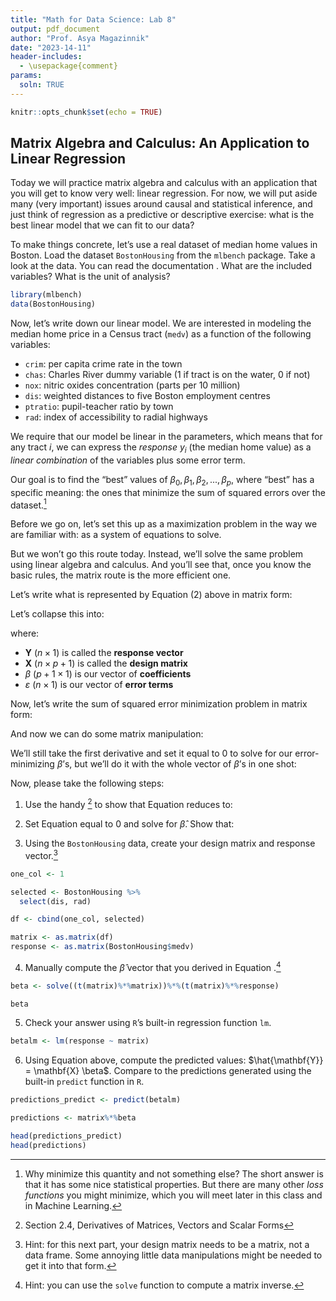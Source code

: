 ```yaml
---
title: "Math for Data Science: Lab 8"
output: pdf_document
author: "Prof. Asya Magazinnik"
date: "2023-14-11"
header-includes:
  - \usepackage{comment}
params:
  soln: TRUE
---
```


```r
knitr::opts_chunk$set(echo = TRUE)
```

## Matrix Algebra and Calculus: An Application to Linear Regression

Today we will practice matrix algebra and calculus with an application that you will get to know very well: linear regression. For now, we will put aside many (very important) issues around causal and statistical inference, and just think of regression as a predictive or descriptive exercise: what is the best linear model that we can fit to our data?

To make things concrete, let's use a real dataset of median home values in Boston. Load the dataset `BostonHousing` from the `mlbench` package. Take a look at the data. You can read the documentation \href{https://www.rdocumentation.org/packages/mlbench/versions/2.1-3.1/topics/BostonHousing}{here}. What are the included variables? What is the unit of analysis?

```r
library(mlbench)
data(BostonHousing)
```

Now, let's write down our linear model. We are interested in modeling the median home price in a Census tract (`medv`) as a function of the following variables:

-   `crim`: per capita crime rate in the town
-   `chas`: Charles River dummy variable (1 if tract is on the water, 0 if not)
-   `nox`: nitric oxides concentration (parts per 10 million)
-   `dis`: weighted distances to five Boston employment centres
-   `ptratio`: pupil-teacher ratio by town
-   `rad`: index of accessibility to radial highways

We require that our model be linear in the parameters, which means that for any tract $i$, we can express the *response* $y_i$ (the median home value) as a *linear combination* of the variables plus some error term.

```{=tex}
\begin{align}
y_i = \beta_0 + \beta_1 x_{i1} + \beta_2 x_{i2} + ... + \beta_p x_{ip} + \varepsilon_i 
\end{align}
```
Our goal is to find the "best" values of $\beta_0, \beta_1, \beta_2, ..., \beta_p$, where "best" has a specific meaning: the ones that minimize the sum of squared errors over the dataset.[^1]

[^1]: Why minimize this quantity and not something else? The short answer is that it has some nice statistical properties. But there are many other *loss functions* you might minimize, which you will meet later in this class and in Machine Learning.

```{=tex}
\begin{align}
\min_{\beta_0, \beta_1, ..., \beta_p} \sum_{i=1}^n \varepsilon_i^2 = \min_{\beta_0, \beta_1, ..., \beta_p} \sum_{i=1}^n (y_i - \beta_0 - \beta_1 x_{i1} - \beta_2 x_{i2} - ... - \beta_p x_{ip})^2
\end{align}
```
Before we go on, let's set this up as a maximization problem in the way we are familiar with: as a system of equations to solve.

```{=tex}
\begin{align*}
\frac{\partial}{\partial \beta_0} &\sum_{i=1}^n (y_i - \beta_0 - \beta_1 x_{i1} - \beta_2 x_{i2} - ... - \beta_p x_{ip})^2 = 0 \\
\frac{\partial}{\partial \beta_1} &\sum_{i=1}^n (y_i - \beta_0 - \beta_1 x_{i1} - \beta_2 x_{i2} - ... - \beta_p x_{ip})^2 = 0 \\
\frac{\partial}{\partial \beta_2} &\sum_{i=1}^n (y_i - \beta_0 - \beta_1 x_{i1} - \beta_2 x_{i2} - ... - \beta_p x_{ip})^2 = 0 \\
&... \\
\frac{\partial}{\partial \beta_n} &\sum_{i=1}^n (y_i - \beta_0 - \beta_1 x_{i1} - \beta_2 x_{i2} - ... - \beta_p x_{ip})^2 = 0 \\
\end{align*}
```
But we won't go this route today. Instead, we'll solve the same problem using linear algebra and calculus. And you'll see that, once you know the basic rules, the matrix route is the more efficient one.

Let's write what is represented by Equation (2) above in matrix form:

```{=tex}
\begin{align}
\begin{bmatrix} 
y_1 \\ y_2 \\ ... \\ y_n
\end{bmatrix} = 
\begin{bmatrix} 
1 & x_{11} & x_{12} & ... & x_{1p} \\
1 & x_{21} & x_{22} & ... & x_{2p} \\
... \\
1 & x_{n1} & x_{n2} & ... & x_{np}
\end{bmatrix} 
\begin{bmatrix}
\beta_0 \\ \beta_1 \\ ... \\ \beta_p
\end{bmatrix}
+ 
\begin{bmatrix}
\varepsilon_1 \\ \varepsilon_2 \\ ... \\ \varepsilon_n
\end{bmatrix}
\end{align}
```
Let's collapse this into:

```{=tex}
\begin{equation}
\label{eq:mat_reg}
\mathbf{Y} = \mathbf{X} \beta + \varepsilon
\end{equation}
```
where:

-   $\mathbf{Y}$ ($n \times 1$) is called the **response vector**
-   $\mathbf{X}$ ($n \times p+1$) is called the **design matrix**
-   $\beta$ ($p+1 \times 1$) is our vector of **coefficients**
-   $\varepsilon$ ($n \times 1$) is our vector of **error terms**

Now, let's write the sum of squared error minimization problem in matrix form:

```{=tex}
\begin{align}
\sum_{i=1}^n \varepsilon_i^2 = \begin{bmatrix}
 \varepsilon_1 &  \varepsilon_2 & ... &  \varepsilon_n 
\end{bmatrix} 
\begin{bmatrix}
\varepsilon_1 \\ \varepsilon_2 \\ ... \\ \varepsilon_n 
\end{bmatrix} = \varepsilon^T \varepsilon 
\end{align}
```
And now we can do some matrix manipulation:

```{=tex}
\begin{align}
\begin{aligned}
\varepsilon^T \varepsilon &= (\mathbf{Y} - \mathbf{X} \beta)^T (\mathbf{Y} - \mathbf{X} \beta) \\
&= \mathbf{Y}^T \mathbf{Y} - \mathbf{Y}^T \mathbf{X} \beta - \beta^T \mathbf{X}^T \mathbf{Y} + \beta^T \mathbf{X}^T \mathbf{X} \beta
\end{aligned}
\end{align}
```
We'll still take the first derivative and set it equal to 0 to solve for our error-minimizing $\beta$'s, but we'll do it with the whole vector of $\beta$'s in one shot:

```{=tex}
\begin{align}
\label{eq:deriv}
\frac{\partial}{\partial \beta} (\mathbf{Y}^T \mathbf{Y} - \mathbf{Y}^T \mathbf{X} \beta - \beta^T \mathbf{X}^T \mathbf{Y} + \beta^T \mathbf{X}^T \mathbf{X} \beta) &= \frac{\partial}{\partial \beta} \mathbf{Y}^T \mathbf{Y} - \frac{\partial}{\partial \beta} \mathbf{Y}^T \mathbf{X} \beta - \frac{\partial}{\partial \beta}  \beta^T \mathbf{X}^T \mathbf{Y} + \frac{\partial}{\partial \beta} \beta^T \mathbf{X}^T \mathbf{X} \beta
\end{align}
```
Now, please take the following steps:

1.  Use the handy \href{https://www.math.uwaterloo.ca/~hwolkowi/matrixcookbook.pdf}{Matrix Cookbook}[^2] to show that Equation \ref{eq:deriv} reduces to:

[^2]: Section 2.4, Derivatives of Matrices, Vectors and Scalar Forms

```{=tex}
\begin{equation}
\label{eq:deriv_reduced}
-2 \mathbf{X}^T \mathbf{Y} + 2 \mathbf{X}^T \mathbf{X} \beta
\end{equation}
```
2.  Set Equation \ref{eq:deriv_reduced} equal to 0 and solve for $\hat{\beta}$. Show that:

```{=tex}
\begin{equation}
\label{eq:beta_hat}
\hat{\beta} = (\mathbf{X}^T \mathbf{X})^{-1} \mathbf{X}^T \mathbf{Y}
\end{equation}
```
3.  Using the `BostonHousing` data, create your design matrix and response vector.[^3]

[^3]: Hint: for this next part, your design matrix needs to be a matrix, not a data frame. Some annoying little data manipulations might be needed to get it into that form.

```r

one_col <- 1

selected <- BostonHousing %>% 
  select(dis, rad)

df <- cbind(one_col, selected)

matrix <- as.matrix(df)
response <- as.matrix(BostonHousing$medv)
```

4.  Manually compute the $\hat{\beta}$ vector that you derived in Equation \ref{eq:beta_hat}.[^4]

[^4]: Hint: you can use the `solve` function to compute a matrix inverse.

```r
beta <- solve((t(matrix)%*%matrix))%*%(t(matrix)%*%response)

beta
```

5.  Check your answer using `R`'s built-in regression function `lm`.

```r
betalm <- lm(response ~ matrix)
```

6.  Using Equation \ref{eq:mat_reg} above, compute the predicted values: $\hat{\mathbf{Y}} = \mathbf{X} \beta$. Compare to the predictions generated using the built-in `predict` function in `R`.

```r
predictions_predict <- predict(betalm)

predictions <- matrix%*%beta

head(predictions_predict)
head(predictions)
```
